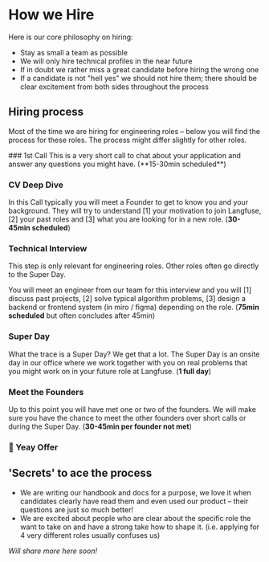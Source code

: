 # How we Hire

Here is our core philosophy on hiring:
- Stay as small a team as possible
- We will only hire technical profiles in the near future
- If in doubt we rather miss a great candidate before hiring the wrong one
- If a candidate is not "hell yes" we should not hire them; there should be clear excitement from both sides throughout the process

## Hiring process

Most of the time we are hiring for engineering roles – below you will find the process for these roles. The process might differ slightly for other roles.

<Steps>
### 1st Call
This is a very short call to chat about your application and answer any questions you might have. (**15-30min scheduled**)

### CV Deep Dive

In this Call typically you will meet a Founder to get to know you and your background. They will try to understand [1] your motivation to join Langfuse, [2] your past roles and [3] what you are looking for in a new role. (**30-45min scheduled**)

### Technical Interview

This step is only relevant for engineering roles. Other roles often go directly to the Super Day. 

You will meet an engineer from our team for this interview and you will [1] discuss past projects, [2] solve typical algorithm problems, [3] design a backend or frontend system (in miro / figma) depending on the role. (**75min scheduled** but often concludes after 45min)


### Super Day 

What the trace is a Super Day? We get that a lot. The Super Day is an onsite day in our office where we work together with you on real problems that you might work on in your future role at Langfuse. (**1 full day**)


### Meet the Founders

Up to this point you will have met one or two of the founders. We will make sure you have the chance to meet the other founders over short calls or during the Super Day. (**30-45min per founder not met**)

### 🥳 Yeay Offer

</Steps>

## 'Secrets' to ace the process
- We are writing our handbook and docs for a purpose, we love it when candidates clearly have read them and even used our product – their questions are just so much better!
- We are excited about people who are clear about the specific role the want to take on and have a strong take how to shape it. (i.e. applying for 4 very different roles usually confuses us)

*Will share more here soon!*
